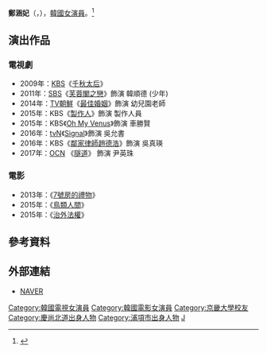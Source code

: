 {{藝人
|姓名 = 鄭涵妃
|類型 = 女演員
|圖片 =
|圖片尺寸 = 
|圖片簡介 = 
|本名 =
|外文名 = 정한비
|外文 = ko
|羅馬拼音 = Jeong Han Bi
|英文名 =
|暱稱 =
|其他藝名 = 
|國籍 = {{KOR}}
|出生日期 = {{birth_date_and_age|1986|2|22}}
|出生地點 = {{KOR}}[[慶尙北道|慶尙北道]][[浦項市|浦項市]]
|宗教信仰 = 
|語言 = [[韓語|韓語]]
|配偶 = 
|職業 = [[演員|演員]]
|教育程度 = [[京畿大學|京畿大學]]漢語言文學系
|出道作 = 
|出道日期 = 2009年
|代表作 = 
|活躍年代 =
|唱片公司 = 
|經紀公司 = Arty Factory
|相關團體 = 
|網站 = 
}}

'''鄭涵妃'''（{{lang-ko|정한비}}，{{bd|1986年|2月22日}}），[[韓國|韓國]][[女演員|女演員]]。<ref>{{Cite web |url=http://news.naver.com/main/read.nhn?mode=LSD&mid=sec&sid1=106&oid=213&aid=0000079625 |title=신예 정한비, ‘신기생뎐’ 회상신 등장…짧지만 강한 임팩트 |accessdate=2017-01-06 |archive-date=2019-06-14 |archive-url=https://web.archive.org/web/20190614050508/https://entertain.naver.com/read?oid=213&aid=0000079625 |dead-url=no }}</ref>

== 演出作品 ==
=== 電視劇 ===
*2009年：[[韓國放送公社|KBS]]《[[千秋太后_(電視劇)|千秋太后]]》
*2011年：[[SBS_(韓國)|SBS]]《[[芙蓉閣之戀|芙蓉閣之戀]]》飾演 韓順德 (少年)
*2014年：[[TV朝鮮|TV朝鮮]]《[[最佳婚姻|最佳婚姻]]》飾演 幼兒園老師
*2015年：KBS《[[製作人_(韓國電視劇)|製作人]]》飾演 製作人員
*2015年：KBS《[[Oh_My_Venus|Oh My Venus]]》飾演 車勝賢
*2016年：[[tvN|tvN]]《[[Signal_(電視劇)|Signal]]》飾演 吳允書
*2016年：KBS《[[鄰家律師趙德浩|鄰家律師趙德浩]]》飾演 吳真瑛
*2017年：[[OCN|OCN]] 《[[隧道_(電視劇)|隧道]]》 飾演 尹英珠

=== 電影 ===
*2013年：《[[7號房的禮物|7號房的禮物]]》
*2015年：《[[鳥類人間|鳥類人間]]》
*2015年：《[[治外法權__(電影)|治外法權]]》

== 參考資料 ==
{{reflist}}

== 外部連結 ==
*[http://people.search.naver.com/search.naver?where=nexearch&sm=tab_ppn&query=%EC%A0%95%ED%95%9C%EB%B9%84&os=169582&ie=utf8&key=PeopleService NAVER] {{Wayback|url=http://people.search.naver.com/search.naver?where=nexearch&sm=tab_ppn&query=%EC%A0%95%ED%95%9C%EB%B9%84&os=169582&ie=utf8&key=PeopleService |date=20190614050507 }}{{ko}}

{{DEFAULTSORT: Jeong Han Bi}}
[[Category:韓國電視女演員|Category:韓國電視女演員]]
[[Category:韓國電影女演員|Category:韓國電影女演員]]
[[Category:京畿大學校友|Category:京畿大學校友]]
[[Category:慶尚北道出身人物|Category:慶尚北道出身人物]]
[[Category:浦項市出身人物|Category:浦項市出身人物]]
[[Category:鄭姓|J]]